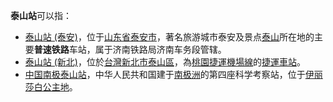 '''泰山站'''可以指：
* [[泰山站_(泰安)|泰山站 (泰安)]]，位于[[山东省|山东省]][[泰安市|泰安市]]，著名旅游城市泰安及景点[[泰山|泰山]]所在地的主要'''普速铁路'''车站，属于济南铁路局济南车务段管辖。
* [[泰山站_(新北)|泰山站 (新北)]]，位於[[台灣|台灣]][[新北市|新北市]][[泰山區_(台灣)|泰山區]]，為[[桃園捷運|桃園捷運]][[桃園國際機場捷運|機場線]]的[[鐵路車站|捷運車站]]。
* [[中国南极泰山站|中国南极泰山站]]，中华人民共和国建于[[南极洲|南极洲]]的第四座科学考察站，位于[[伊丽莎白公主地|伊丽莎白公主地]]。
{{disambig|cat=三字車站名消歧義}}